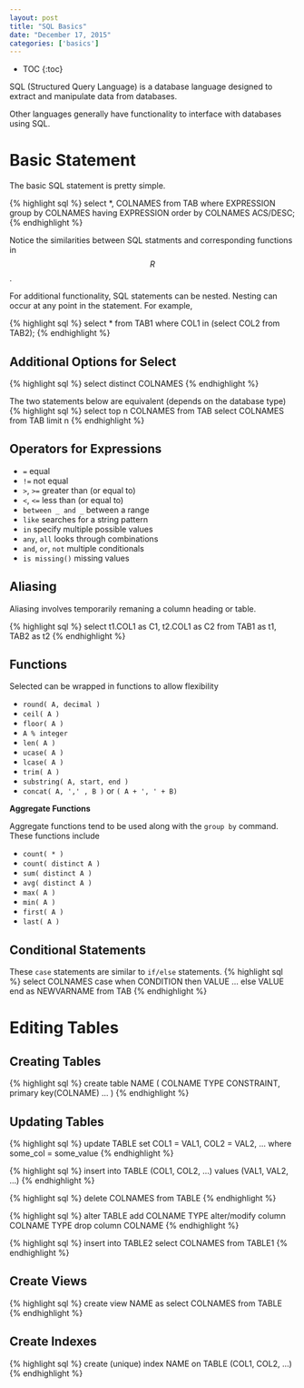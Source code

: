 ```yaml
---
layout: post
title: "SQL Basics"
date: "December 17, 2015"
categories: ['basics']
---
```


* TOC
{:toc}

SQL (Structured Query Language) is a database language designed to extract and manipulate data from databases. 

Other languages generally have functionality to interface with databases using SQL.

# Basic Statement
The basic SQL statement is pretty simple.

{% highlight sql %}
select *, COLNAMES 
from TAB
where EXPRESSION
group by COLNAMES
having EXPRESSION
order by COLNAMES ACS/DESC;
{% endhighlight %}

Notice the similarities between SQL statments and corresponding functions in $$R$$. 

For additional functionality, SQL statements can be nested. Nesting can occur at any point in the statement. For example,

{% highlight sql %}
select *
from TAB1
where COL1 in (select COL2 from TAB2);
{% endhighlight %}

## Additional Options for Select

{% highlight sql %}
select distinct COLNAMES
{% endhighlight %}

The two statements below are equivalent (depends on the database type)
{% highlight sql %}
select top n COLNAMES from TAB
select COLNAMES from TAB limit n
{% endhighlight %}

## Operators for Expressions

* `=` equal
* `!=` not equal
* `>`, `>=` greater than (or equal to)
* `<`, `<=` less than (or equal to)
* `between _ and _` between a range
* `like` searches for a string pattern
* `in` specify multiple possible values
* `any`, `all` looks through combinations
* `and`, `or`, `not` multiple conditionals
* `is missing()` missing values

## Aliasing
Aliasing involves temporarily remaning a column heading or table. 

{% highlight sql %}
select t1.COL1 as C1, t2.COL1 as C2
from TAB1 as t1, TAB2 as t2
{% endhighlight %}

## Functions

Selected can be wrapped in functions to allow flexibility

* `round( A, decimal )`
* `ceil( A )`
* `floor( A )`
* `A % integer`
* `len( A )`
* `ucase( A )`
* `lcase( A )`
* `trim( A )`
* `substring( A, start, end )`
* `concat( A, ',' , B )` or `( A + ', ' + B)`

**Aggregate Functions**

Aggregate functions tend to be used along with the `group by` command. These functions include

* `count( * )`
* `count( distinct A )`
* `sum( distinct A )`
* `avg( distinct A )`
* `max( A )`
* `min( A )`
* `first( A )`
* `last( A )`

## Conditional Statements
These `case` statements are similar to `if/else` statements.
{% highlight sql %}
select COLNAMES
case
  when CONDITION then VALUE
  ...
  else VALUE
end as NEWVARNAME
from TAB
{% endhighlight %}

# Editing Tables

## Creating Tables
{% highlight sql %}
create table NAME
(
COLNAME TYPE CONSTRAINT,
primary key(COLNAME)
...
)
{% endhighlight %}

## Updating Tables
{% highlight sql %}
update TABLE
set COL1 = VAL1, COL2 = VAL2, ...
where some_col = some_value
{% endhighlight %}

{% highlight sql %}
insert into TABLE (COL1, COL2, ...) 
values (VAL1, VAL2, ...)
{% endhighlight %}

{% highlight sql %}
delete COLNAMES from TABLE
{% endhighlight %}

{% highlight sql %}
alter TABLE
add COLNAME TYPE
alter/modify column COLNAME TYPE
drop column COLNAME
{% endhighlight %}

{% highlight sql %}
insert into TABLE2
select COLNAMES
from TABLE1
{% endhighlight %}

## Create Views
{% highlight sql %}
create view NAME as
select COLNAMES
from TABLE
{% endhighlight %}

## Create Indexes
{% highlight sql %}
create (unique) index NAME
on TABLE (COL1, COL2, ...)
{% endhighlight %}

